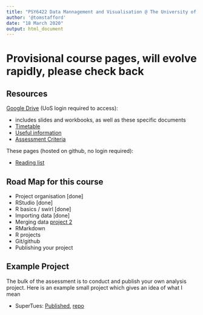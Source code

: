 ```yaml
---
title: "PSY6422 Data Mannagement and Visualisation @ The University of Sheffield"
author: '@tomstafford'
date: "18 March 2020"
output: html_document
---
```


# Provisional course pages, will evolve rapidly, please check back

## Resources

[Google Drive](https://drive.google.com/drive/folders/1tuaTS6RPYOXh-XByRffFS1FDzbvvFs_w) (UoS login required to access):

* includes slides and workbooks, as well as these specific documents
* [Timetable](https://docs.google.com/spreadsheets/d/1fyvjYhai6nIaOUymkUrlGIXL89cG76lI8bLXirPbaOw/edit?usp=drivesdk)
* [Useful information](https://docs.google.com/document/d/1kEDLaELoFyRBCsQLkZZP1PNbNaw2uUM6AAQhd42ExwQ/edit?usp=drivesdk)
* [Assessment Criteria](https://docs.google.com/spreadsheets/d/1DS91tnTtC8qPQHchAbzkOK57vvsSLIQc9FN3nPp9bQY/edit?usp=drivesdk)

These pages (hosted on github, no login required):

* [Reading list](readinglist.html)

## Road Map for this course

* Project organisation [done]
* RStudio [done]
* R basics / swirl [done]
* Importing data [done]
* Merging data [project 2](https://drive.google.com/drive/folders/1N22ZMpZeRBq_2CDHCXzkx723nztIBe-Q)
* RMarkdown
* R projects
* Git/github
* Publishing your project


## Example Project

The bulk of the assessment is to conduct and publish your own analysis project. Here is an example small project which gives an idea of what I mean

  * SuperTues: [Published](https://tomstafford.github.io/supertues/), [repo](https://github.com/tomstafford/supertues)
